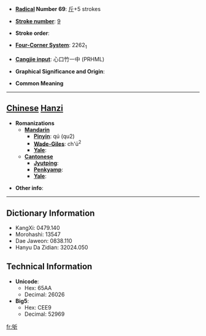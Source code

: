 * '''[[Wiktionary:Chinese radical index| Radical]] Number 69''': [[Wiktionary:Chinese radical index 斤|斤]]+5 strokes

* '''[[Wiktionary:Chinese total strokes index|Stroke number]]''': [[Wiktionary:Chinese total strokes index 9|9]]

* '''Stroke order''': 

* '''[[Wiktionary:Chinese four corner index|Four-Corner System]]''': 2262<sub>1</sub>

* '''[[Wiktionary:Chinese Cangjie index|Cangjie input]]''': 心口竹一中 (PRHML)

* '''Graphical Significance and Origin''': 

* '''Common Meaning'''

----

== [[Chinese]] [[Hanzi]] ==

* '''Romanizations'''
** '''[[Mandarin]]'''
*** '''[[Pinyin]]''': qú (qu2)
*** '''[[Wade-Giles]]''': ch'ü<sup>2</sup>
*** '''[[Yale]]''': 
** '''[[Cantonese]]'''
*** '''[[Jyutping]]''':
*** '''[[Penkyamp]]''': 
*** '''[[Yale]]''': 

* '''Other info''': 

----

== Dictionary Information ==

* KangXi: 0479.140
* Morohashi: 13547
* Dae Jaweon: 0838.110
* Hanyu Da Zidian: 32024.050

== Technical Information ==

* '''Unicode''':
** Hex: 65AA
** Decimal: 26026
* '''Big5''':
** Hex: CEE9
** Decimal: 52969

[[fr:斪]]